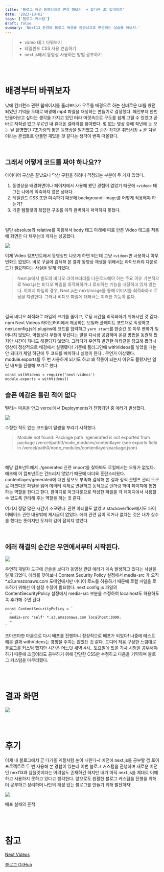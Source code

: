 ```yaml
---
title: '블로그 배경 동영상으로 변경 해보기  + 잡다한 UI 업데이트'
date: '2023-10-02'
tags: ['블로그 커스텀']
draft: false
summary: 'Next13 환경의 블로그 배경을 동영상으로 변경하는 실습을 해보자.'
---
```


> - video 태그 다뤄보기
> - 테일윈드 CSS 사용 연습하기
> - next.js에서 동영상 사용하는 방법 공부하기

<br/><br/>

# 배경부터 바꿔보자
낮에 컨퍼런스 관련 웹페이지를 둘러보다가 우주를 배경으로 하는 신비로운 UI를 봤던 되었던 기억을 토대로 배경에 mp4 파일을 재생하는 만들기로 결정했다. 예전부터 한번 만들어보고 싶다는 생각을 가지고 있던 터라 머릿속으로 구도를 쉽게 그릴 수 있었고 곧바로 저작권 없고 무료인 내 휴대폰 갤러리를 찾아봤다. 몇 없는 영상 중에 작년에 눈 오는 날 촬영했던 7초가량의 짧은 동영상을 발견했고 그 순간 차가운 취업시장 + 곧 겨울이라는 콘셉트로 만들면 재밌을 것 같다는 생각이 번뜩 떠올랐다.

<br/>

## 그래서 어떻게 코드를 짜야 하나요??
아이디어 구상은 끝났으나 막상 구현을 하려니 걱정되는 부분이 두 가지 있었다.
1. 동영상을 배경화면이나 페이지에서 사용해 봤던 경험이 없었기 때문에 ```<video>``` 태그는 나에게 익숙하지 않은 상태다.
2. 테일윈드 CSS 또한 미숙하기 때문에 background-image를 어떻게 적용해야 하는가? 
3. 기존 템플릿의 복잡한 구조를 아직 완벽하게 파악하지 못했다.

<br/>

일단 absolute와 relative를 이용해서 body 태그 아래에 따로 만든 Video 태그를 적용해 화면은 다 채우는데 까지는 성공했다.

![](https://velog.velcdn.com/images/mintmin0320/post/9dc84080-3cea-4907-82b3-a25e107ccd5f/image.png)

이제 Video 컴포넌트에서 동영상만 나오게 하면 되는데 그냥 ```<video>```만 사용하니 아무 변화도 없었다. 바로 구글에 검색해 본 결과 동영상 재생을 위해서는 라이브러리 다운로드가 필요하다는 사실을 알게 되었다.

> Next.js에서 별도의 비디오 라이브러리를 다운로드해야 하는 주요 이유
기본적으로 Next.js는 비디오 파일을 최적화하거나 로드하는 기능을 내장하고 있지 않는다. 이미지 파일의 경우, Next.js는 next/image를 통해 이미지를 최적화하고 로딩을 지원한다. 그러나 비디오 파일에 대해서는 이러한 기능이 없다.

<br/>

결국 비디오 최적화로 파일의 크기를 줄이고, 로딩 시간을 최적화하기 위해서인 것 같다. npm Next Videos 라이브러리에서 제공하는 보일러 플레이트 코드대로 작성하고 next.config.js에 plugins에 코드를 입력하고 ```yarn start```를 한순간 또 아무 변화가 일어나지 않았다. 악플보다 무플이 무섭다는 말을 다시금 공감하며 온갖 방법을 동원해 봤지만 시간이 지나도 해결되지 않았다. 그러다가 우연히 발견한 아티클을 참고해 봤더니 영상이 정상적으로 배경에서 실행됐다! 기존에 플러그인에 withVideos를 넣었을 때는 안 되다가 제일 하단에 두 코드를 배치하니 실행이 된다.. 무언가 이상했다. module.exports를 두 번 사용하게 되기도 하고 왜 작동이 되는지 이유도 몰랐지만 일단 배포를 진행해 보기로 했다.

```
const withVideos = require('next-videos')
module.exports = withVideos()
```

## 슬픈 예감은 틀린 적이 없다
떨리는 마음을 안고 vercel에서 Deployments가 진행되던 중 에러가 발생했다.

![](https://velog.velcdn.com/images/mintmin0320/post/ea260bd5-c204-482b-a447-d24402b68a4c/image.png)

수정한 적도 없는 코드들이 말썽을 부리기 시작했다.

> Module not found: Package path ./generated is not exported from package /vercel/path0/node_modules/contentlayer (see exports field in /vercel/path0/node_modules/contentlayer/package.json)

<br/>

해당 컴포넌트에서 ./generated 관련 import를 찾아봐도 로컬에서는 오류가 없었다. 애초에 이 컴포넌트는 건드리지 않았기 때문에 더더욱 혼란스러웠다. contentlayer/generated에 대한 정보도 부족해 검색해 본 결과 정적 콘텐츠 관리 도구로 마크다운 파일을 읽어 데이터 객체로 변환하고 동적으로 렌더링 하여 페이지에 통합하는 역할을 한다고 한다. 한마디로 마크다운으로 작성한 파일을 각 페이지에서 사용할 수 있도록 관리해 주는 역할을 하는 것 같다. 

여기서 정말 많은 시간이 소모됐다. 관련 아티클도 없었고 stackoverflow에서도 파이어베이스 관련 내용밖에 게시글이 없었다. 에러 관련 글이 적거나 없다는 것은 내가 실수를 했다는 뜻이지만 도저히 감이 잡히지 않았다.

<br/>

## 에러 해결의 순간은 우연에서부터 시작된다.

![](https://velog.velcdn.com/images/mintmin0320/post/fd3ecfb4-d843-4db5-a1a1-57966849bde9/image.png)

우연히 개발자 도구에 콘솔을 보다가 동영상 관련 에러가 계속 발생하고 있다는 사실을 알게 되었다.
에러를 찾아보니 Content Security Policy 설정에서 media-src 가 오직 *.s3.amazonaws.com 도메인에서만 미디어 로드를 허용하기 때문에 로컬 파일을 로드하기 위해선 이 설정 수정이 필요했다.
next.config.js 파일의 ContentSecurityPolicy 설정에서 media-src 부분을 수정하여 localhost도 허용하도록 추가해 주면 된다.

```
const ContentSecurityPolicy = `
  ~
  media-src 'self' *.s3.amazonaws.com localhost:3000;
  ~
`
```

조마조마한 마음으로 다시 배포를 진행하니 정상적으로 배포가 되었다! 나중에 테스트 해본 결과 withVideos는 영향을 주지는 않았던 것 같다. 드디어 처음 구상한 느낌대로 블로그를 커스텀 했지만 시간은 어느덧 새벽 4시.. 토요일에 있을 기사 시험을 공부해야 하기 때문에 조금이라도 공부하기 위해 간단한 CSS만 수정하고 다음을 기약하며 블로그 커스텀을 마무리했다.

<br/><br/>

# 결과 화면

![](https://velog.velcdn.com/images/mintmin0320/post/5c72c8b4-8996-4a65-b817-1db03692104c/image.png)

<br/><br/>

# 후기
이제 내 블로그에서 곧 다가올 계절처럼 눈이 내린다~! 예전에 next.js를 공부할 겸 토이 프로젝트로 두 번 사용해 본 경험이 있는데 이번 블로그 커스텀을 진행하며 새로운 버전인 next13과 템플릿이라는 어려움도 존재하긴 하지만 내가 아직 next.js를 제대로 이해하고 사용하지 못하고 있다고 생각한다. 앞으로도 원활한 블로그 커스텀을 진행을 위해 더 공부하고 정리하며 나만의 개성 있는 블로그를 만들기 위해 발전하자!

![](https://velog.velcdn.com/images/mintmin0320/post/4c8e3cea-7206-4daa-9451-eab0491df5ee/image.png)

배포 실패의 흔적

<br/><br/>

# 참고
[Next Videos](https://www.npmjs.com/package/next-videos?activeTab=readme)

[블로그 GitHub](https://github.com/mintmin0320/NextJS_Blog)